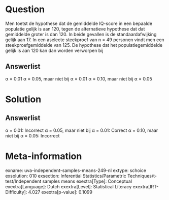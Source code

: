Question
========

Men toetst de hypothese dat de gemiddelde IQ-score in een bepaalde
populatie gelijk is aan 120, tegen de alternatieve hypothese dat dat
gemiddelde groter is dan 120. In beide gevallen is de standaardafwijking
gelijk aan 17. In een aselecte steekproef van n = 49 personen vindt men
een steekproefgemiddelde van 125. De hypothese dat het
populatiegemiddelde gelijk is aan 120 kan dan worden verworpen bij

Answerlist
----------

α = 0.01
α = 0.05, maar niet bij α = 0.01
α = 0.10, maar niet bij α = 0.05

Solution
========

Answerlist
----------

α = 0.01: Incorrect
α = 0.05, maar niet bij α = 0.01: Correct
α = 0.10, maar niet bij α = 0.05: Incorrect

Meta-information
================
exname: uva-independent-samples-means-249-nl
extype: schoice
exsolution: 010
exsection: Inferential Statistics/Parametric Techniques/t-test/Independent samples means
exextra[Type]: Conceptual
exextra[Language]: Dutch
exextra[Level]: Statistical Literacy
exextra[IRT-Difficulty]: 4.027
exextra[p-value]: 0.1099

